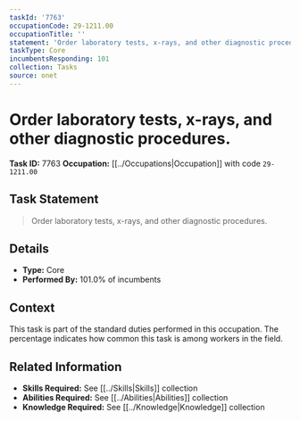```yaml
---
taskId: '7763'
occupationCode: 29-1211.00
occupationTitle: ''
statement: 'Order laboratory tests, x-rays, and other diagnostic procedures.'
taskType: Core
incumbentsResponding: 101
collection: Tasks
source: onet
---
```

# Order laboratory tests, x-rays, and other diagnostic procedures.

**Task ID:** 7763
**Occupation:** [[../Occupations|Occupation]] with code `29-1211.00`

## Task Statement

> Order laboratory tests, x-rays, and other diagnostic procedures.

## Details

- **Type:** Core
- **Performed By:** 101.0% of incumbents

## Context

This task is part of the standard duties performed in this occupation. The percentage indicates how common this task is among workers in the field.

## Related Information

- **Skills Required:** See [[../Skills|Skills]] collection
- **Abilities Required:** See [[../Abilities|Abilities]] collection
- **Knowledge Required:** See [[../Knowledge|Knowledge]] collection
